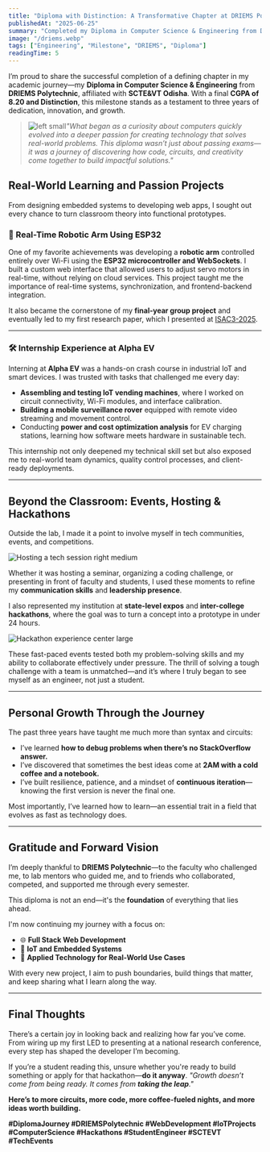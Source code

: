 ---
title: "Diploma with Distinction: A Transformative Chapter at DRIEMS Polytechnic"
publishedAt: "2025-06-25"
summary: "Completed my Diploma in Computer Science & Engineering from DRIEMS Polytechnic under SCTE&VT Odisha with a CGPA of 8.20 and Distinction. Explored hands-on projects in IoT, Web Development, and Robotics—an exciting foundation for what's next."
image: "/driems.webp"
tags: ["Engineering", "Milestone", "DRIEMS", "Diploma"]
readingTime: 5
---

I’m proud to share the successful completion of a defining chapter in my academic journey—my **Diploma in Computer Science & Engineering** from **DRIEMS Polytechnic**, affiliated with **SCTE&VT Odisha**. With a final **CGPA of 8.20 and Distinction**, this milestone stands as a testament to three years of dedication, innovation, and growth.


>![left small](/rajinuniform.webp)*"What began as a curiosity about computers quickly evolved into a deeper passion for creating technology that solves real-world problems. This diploma wasn’t just about passing exams—it was a journey of discovering how code, circuits, and creativity come together to build impactful solutions."*

## Real-World Learning and Passion Projects

From designing embedded systems to developing web apps, I sought out every chance to turn classroom theory into functional prototypes.

### 🦾 Real-Time Robotic Arm Using ESP32

One of my favorite achievements was developing a **robotic arm** controlled entirely over Wi-Fi using the **ESP32 microcontroller and WebSockets**. I built a custom web interface that allowed users to adjust servo motors in real-time, without relying on cloud services. This project taught me the importance of real-time systems, synchronization, and frontend-backend integration.

It also became the cornerstone of my **final-year group project** and eventually led to my first research paper, which I presented at [ISAC3-2025](https://isac3.in).

---

### 🛠️ Internship Experience at Alpha EV

Interning at **Alpha EV** was a hands-on crash course in industrial IoT and smart devices. I was trusted with tasks that challenged me every day:

- **Assembling and testing IoT vending machines**, where I worked on circuit connectivity, Wi-Fi modules, and interface calibration.
- **Building a mobile surveillance rover** equipped with remote video streaming and movement control.
- Conducting **power and cost optimization analysis** for EV charging stations, learning how software meets hardware in sustainable tech.

This internship not only deepened my technical skill set but also exposed me to real-world team dynamics, quality control processes, and client-ready deployments.

---

## Beyond the Classroom: Events, Hosting & Hackathons

Outside the lab, I made it a point to involve myself in tech communities, events, and competitions.

![Hosting a tech session right medium](/rajhosting.webp)

Whether it was hosting a seminar, organizing a coding challenge, or presenting in front of faculty and students, I used these moments to refine my **communication skills** and **leadership presence**.

I also represented my institution at **state-level expos** and **inter-college hackathons**, where the goal was to turn a concept into a prototype in under 24 hours.

![Hackathon experience center large](/hackthon.webp)

These fast-paced events tested both my problem-solving skills and my ability to collaborate effectively under pressure. The thrill of solving a tough challenge with a team is unmatched—and it’s where I truly began to see myself as an engineer, not just a student.

---

## Personal Growth Through the Journey

The past three years have taught me much more than syntax and circuits:

- I’ve learned **how to debug problems when there’s no StackOverflow answer.**
- I’ve discovered that sometimes the best ideas come at **2AM with a cold coffee and a notebook.**
- I’ve built resilience, patience, and a mindset of **continuous iteration**—knowing the first version is never the final one.

Most importantly, I’ve learned how to learn—an essential trait in a field that evolves as fast as technology does.

---

## Gratitude and Forward Vision

I’m deeply thankful to **DRIEMS Polytechnic**—to the faculty who challenged me, to lab mentors who guided me, and to friends who collaborated, competed, and supported me through every semester.

This diploma is not an end—it's the **foundation** of everything that lies ahead.

I'm now continuing my journey with a focus on:

- 🌐 **Full Stack Web Development**  
- 📡 **IoT and Embedded Systems**  
- 🧠 **Applied Technology for Real-World Use Cases**  

With every new project, I aim to push boundaries, build things that matter, and keep sharing what I learn along the way.

---

## Final Thoughts

There’s a certain joy in looking back and realizing how far you’ve come. From wiring up my first LED to presenting at a national research conference, every step has shaped the developer I’m becoming.

If you’re a student reading this, unsure whether you're ready to build something or apply for that hackathon—**do it anyway**. *"Growth doesn’t come from being ready. It comes from **taking the leap**."*

**Here’s to more circuits, more code, more coffee-fueled nights, and more ideas worth building.**

**#DiplomaJourney #DRIEMSPolytechnic #WebDevelopment #IoTProjects #ComputerScience #Hackathons #StudentEngineer #SCTEVT #TechEvents**
